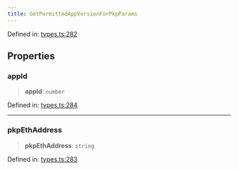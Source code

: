 ```yaml
---
title: GetPermittedAppVersionForPkpParams
---
```


Defined in: [types.ts:282](https://github.com/LIT-Protocol/Vincent/blob/4f61b0b06d818c2273457b0cc8a4e68ed21a72ed/packages/libs/contracts-sdk/src/types.ts#L282)

## Properties

### appId

> **appId**: `number`

Defined in: [types.ts:284](https://github.com/LIT-Protocol/Vincent/blob/4f61b0b06d818c2273457b0cc8a4e68ed21a72ed/packages/libs/contracts-sdk/src/types.ts#L284)

***

### pkpEthAddress

> **pkpEthAddress**: `string`

Defined in: [types.ts:283](https://github.com/LIT-Protocol/Vincent/blob/4f61b0b06d818c2273457b0cc8a4e68ed21a72ed/packages/libs/contracts-sdk/src/types.ts#L283)
